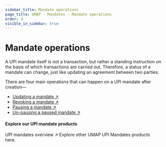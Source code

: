 ```yaml
---
sidebar_title: Mandate operations
page_title: UMAP - Mandates - Mandate operations
order: 4
visible_in_sidebar: true
---
```


# Mandate operations
A UPI mandate itself is not a transaction, but rather a standing instruction on the basis of which transactions are carried out. Therefore, a status of a mandate can change, just like updating an agreement between two parties. 

There are four main operations that can happen on a UPI mandate after creation—
- <a href="/payments/umap/mandates/generic/update">Updating a mandate ↗</a>
- <a href="/payments/umap/mandates/generic/revoke">Revoking a mandate ↗</a>
- <a href="/payments/umap/mandates/generic/pause">Pausing a mandate ↗</a>
- <a href="/payments/umap/mandates/generic/unpause">Un-pausing a paused mandate ↗</a>

#### Explore our UPI mandate products

<Link href="/payments/umap/mandates">
    <Card padding="small" shape="rounded">
            <Text size="large" weight="600" textColor="blue-90">
                UPI mandates overview ↗
            </Text>
            <Text weight="400">Explore other UMAP UPI Mandates products here.</Text>
    </Card>
</Link>
